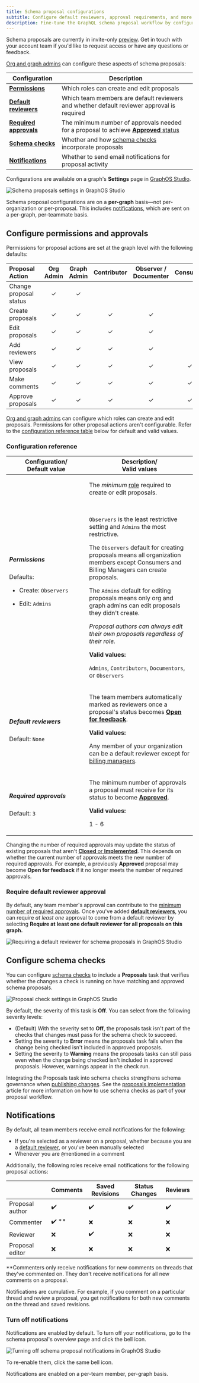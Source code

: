 ```yaml
---
title: Schema proposal configurations
subtitle: Configure default reviewers, approval requirements, and more
description: Fine-tune the GraphQL schema proposal workflow by configuring permissions, default reviewers, approval requirements, and schema checks with GraphOS.
---
```


<EnterpriseFeature />

<PreviewFeature>

Schema proposals are currently in invite-only [preview](/resources/product-launch-stages/#preview). Get in touch with your account team if you'd like to request access or have any questions or feedback.

</PreviewFeature>

[Org and graph admins](../../org/members/#organization-wide-member-roles) can configure these aspects of schema proposals:

| Configuration                | Description                                                                              |
| ---------------------------- | ---------------------------------------------------------------------------------------- |
| [**Permissions**](#configure-permissions-and-approvals)                     | Which roles can create and edit proposals                                             |
| [**Default reviewers**](#default-reviewers)               | Which team members are default reviewers and whether default reviewer approval is required |
| [**Required approvals**](#required-approvals)                       | The minimum number of approvals needed for a proposal to achieve [**Approved** status](./#proposal-statuses) |
| [**Schema checks**](#configure-schema-checks)                   | Whether and how [schema checks](../schema-checks) incorporate proposals                                    |
| [**Notifications**](#notifications)                  | Whether to send email notifications for proposal activity                              |

Configurations are available on a graph's **Settings** page in [GraphOS Studio](https://studio.apollographql.com?referrer=docs-content).

<img
  src="../../img/schema-proposals/schema-proposal-settings.jpg"
  className="screenshot"
  alt="Schema proposals settings in GraphOS Studio"
/>

<Note>

Schema proposal configurations are on a **per-graph** basis&mdash;not per-organization or per-proposal. This includes [notifications](#notifications), which are sent on a per-graph, per-teammate basis.

</Note>

## Configure permissions and approvals

Permissions for proposal actions are set at the graph level with the following defaults:

| Proposal Action        | Org Admin | Graph Admin | Contributor | Observer / Documenter | Consumer |
| :--------------------- | :-------: | :---------: | :---------: | :-------------------: | :------: |
| Change proposal status |     ✓     |      ✓      |             |                       |          |
| Create proposals       |     ✓     |      ✓      |      ✓      |           ✓           |          |
| Edit proposals         |     ✓     |      ✓      |      ✓      |           ✓           |          |
| Add reviewers          |     ✓     |      ✓      |      ✓      |           ✓           |          |
| View proposals         |     ✓     |      ✓      |      ✓      |           ✓           |    ✓     |
| Make comments          |     ✓     |      ✓      |      ✓      |           ✓           |    ✓     |
| Approve proposals      |     ✓     |      ✓      |      ✓      |           ✓           |    ✓     |

[Org and graph admins](../../org/members/#organization-wide-member-roles) can configure which roles can create and edit proposals. Permissions for other proposal actions aren't configurable. Refer to the [configuration reference table](#configuration-reference) below for default and valid values.

### Configuration reference

<table class="field-table">
  <thead>
    <tr>
      <th style="min-width: 200px">Configuration/ <br/> Default value</th>
      <th>Description/<br/> Valid values</th>
    </tr>
  </thead>

<tbody>

<tr>

<td>

##### Permissions

Defaults:

- Create: `Observers`

- Edit: `Admins`

</td>

<td>

The _minimum_ [role](../../org/members/#organization-wide-member-roles) required to create or edit proposals.

<br/>

`Observers` is the least restrictive setting and `Admins` the most restrictive.

The `Observers` default for creating proposals means all organization members except Consumers and Billing Managers can create proposals.

The `Admins` default for editing proposals means only org and graph admins can edit proposals they didn't create.

_Proposal authors can always edit their own proposals regardless of their role._

<strong>Valid values:</strong>

`Admins`, `Contributors`, `Documentors`, or `Observers`

</td>

</tr>
<tr>
<td>

##### Default reviewers

Default: `None`

</td>
<td>

The team members automatically marked as reviewers once a proposal's status becomes [**Open for feedback**](./#proposal-statuses).

<strong>Valid values:</strong>

Any member of your organization can be a default reviewer except for [billing managers](../../org/members/#organization-wide-member-roles).

</td>

</tr>

<tr>
<td>

##### Required approvals

Default: `3`

</td>
<td>

The minimum number of approvals a proposal must receive for its status to become [**Approved**](./#proposal-statuses).

<strong>Valid values:</strong>

1 - 6

</td>

</tr>

</tbody>
</table>

<Note>

Changing the number of required approvals may update the status of existing proposals that aren't [**Closed** or **Implemented**](./creation#change-proposal-status). This depends on whether the current number of approvals meets the new number of required approvals. For example, a previously **Approved** proposal may become **Open for feedback** if it no longer meets the number of required approvals.

</Note>

### Require default reviewer approval

By default, any team member's approval can contribute to the [minimum number of required approvals](#required-approvals).
Once you've added [**default reviewers**](#default-reviewers), you can require _at least one_ approval to come from a default reviewer by selecting **Require at least one default reviewer for all proposals on this graph.**

<img
  src="../../img/schema-proposals/require-default-reviewer-approval.jpg"
  className="screenshot"
  alt="Requiring a default reviewer for schema proposals in GraphOS Studio"
/>

## Configure schema checks

You can configure [schema checks](../schema-checks) to include a **Proposals** task that verifies whether the changes a check is running on have matching and approved schema proposals.

<img
  src="../../img/schema-proposals/proposal-check-settings.jpg"
  className="screenshot"
  alt="Proposal check settings in GraphOS Studio"
/>

By default, the severity of this task is **Off**. You can select from the following severity levels:

- (Default) With the severity set to **Off**, the proposals task isn't part of the checks that changes must pass for the schema check to succeed.
- Setting the severity to **Error** means the proposals task fails when the change being checked isn't included in approved proposals.
- Setting the severity to **Warning** means the proposals tasks can still pass even when the change being checked isn't included in approved proposals. However, warnings appear in the check run.

Integrating the Proposals task into schema checks strengthens schema governance when [publishing changes](./#proposal-workflow).
See the [proposals implementation](./implementation) article for more information on how to use schema checks as part of your proposal workflow.

## Notifications

By default, all team members receive email notifications for the following:

- If you're selected as a reviewer on a proposal, whether because you are a [default reviewer](#default-reviewers), or you've been manually selected
- Whenever you are `@`mentioned in a comment

Additionally, the following roles receive email notifications for the following proposal actions:

|                 | Comments | Saved Revisions | Status Changes | Reviews   |
|-----------------|----------|-----------------|----------------|-----------|
| Proposal author | ✔️        | ✔️               | ✔️              | ✔️         |
| Commenter       | ✔️ **     | ❌              | ❌             | ❌        |
| Reviewer        | ❌       | ✔️               | ❌             | ❌        |
| Proposal editor | ❌       | ❌              | ❌             | ❌        |

<Note>

\*\*Commenters only receive notifications for new comments on threads that they've commented on. They don't receive notifications for all new comments on a proposal.

</Note>

Notifications are cumulative. For example, if you comment on a particular thread and review a proposal, you get notifications for both new comments on the thread and saved revisions.

### Turn off notifications

Notifications are enabled by default. To turn off your notifications, go to the schema proposal's overview page and click the bell icon.

<img
  src="../../img/schema-proposals/turn-off-notifications.jpg"
  className="screenshot"
  alt="Turning off schema proposal notifications in GraphOS Studio"
/>

To re-enable them, click the same bell icon.

<Note>

Notifications are enabled on a per-team member, per-graph basis. 

</Note>
